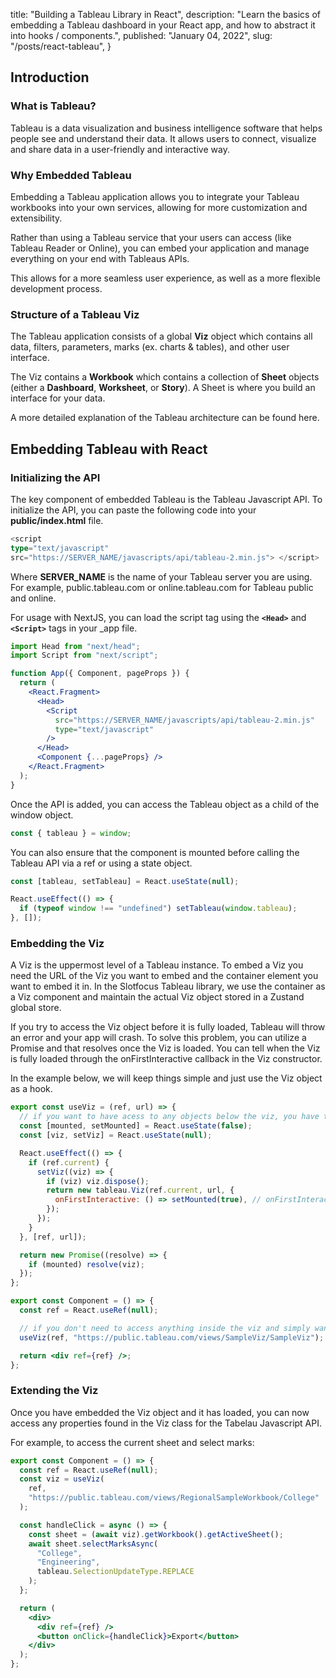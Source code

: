   title: "Building a Tableau Library in React",
  description: "Learn the basics of embedding a Tableau dashboard in your React app, and how to abstract it into hooks / components.",
  published: "January 04, 2022",
  slug: "/posts/react-tableau",
}

<MarkdownTitle metadata={metadata} />

## Introduction

### What is Tableau?

Tableau is a data visualization and business intelligence software that helps people see and understand their data. It allows users to connect, visualize and share data in a user-friendly and interactive way.

### Why Embedded Tableau

Embedding a Tableau application allows you to integrate your Tableau workbooks into your own services, allowing for more customization and extensibility.

Rather than using a Tableau service that your users can access (like Tableau Reader or Online), you can embed your application and manage everything on your end with Tableaus APIs.

This allows for a more seamless user experience, as well as a more flexible development process.

### Structure of a Tableau Viz

The Tableau application consists of a global **Viz** object which contains all data, filters, parameters, marks (ex. charts & tables), and other user interface.

The Viz contains a **Workbook** which contains a collection of **Sheet** objects (either a **Dashboard**, **Worksheet**, or **Story**). A Sheet is where you build an interface for your data.

A more detailed explanation of the Tableau architecture can be found here.

## Embedding Tableau with React

### Initializing the API

The key component of embedded Tableau is the Tableau Javascript API. To initialize the API, you can paste the following code into your **public/index.html** file.

```typescript
<script
type="text/javascript"
src="https://SERVER_NAME/javascripts/api/tableau-2.min.js"> </script>
```

Where **SERVER_NAME** is the name of your Tableau server you are using. For example, public.tableau.com or online.tableau.com for Tableau public and online.

For usage with NextJS, you can load the script tag using the **`<Head>`** and **`<Script>`** tags in your \_app file.

```jsx
import Head from "next/head";
import Script from "next/script";

function App({ Component, pageProps }) {
  return (
    <React.Fragment>
      <Head>
        <Script
          src="https://SERVER_NAME/javascripts/api/tableau-2.min.js"
          type="text/javascript"
        />
      </Head>
      <Component {...pageProps} />
    </React.Fragment>
  );
}
```

Once the API is added, you can access the Tableau object as a child of the window object.

```js
const { tableau } = window;
```

You can also ensure that the component is mounted before calling the Tableau API via a ref or using a state object.

```jsx
const [tableau, setTableau] = React.useState(null);

React.useEffect(() => {
  if (typeof window !== "undefined") setTableau(window.tableau);
}, []);
```

### Embedding the Viz

A Viz is the uppermost level of a Tableau instance. To embed a Viz you need the URL of the Viz you want to embed and the container element you want to embed it in. In the Slotfocus Tableau library, we use the container as a Viz component and maintain the actual Viz object stored in a Zustand global store.

If you try to access the Viz object before it is fully loaded, Tableau will throw an error and your app will crash. To solve this problem, you can utilize a Promise and that resolves once the Viz is loaded. You can tell when the Viz is fully loaded through the onFirstInteractive callback in the Viz constructor.

In the example below, we will keep things simple and just use the Viz object as a hook.

```jsx
export const useViz = (ref, url) => {
  // if you want to have acess to any objects below the viz, you have to make sure the viz is loaded
  const [mounted, setMounted] = React.useState(false);
  const [viz, setViz] = React.useState(null);

  React.useEffect(() => {
    if (ref.current) {
      setViz((viz) => {
        if (viz) viz.dispose();
        return new tableau.Viz(ref.current, url, {
          onFirstInteractive: () => setMounted(true), // onFirstInteractive is a callback from the API that tells you when the Viz is fully loaded
        });
      });
    }
  }, [ref, url]);

  return new Promise((resolve) => {
    if (mounted) resolve(viz);
  });
};

export const Component = () => {
  const ref = React.useRef(null);

  // if you don't need to access anything inside the viz and simply want to embed
  useViz(ref, "https://public.tableau.com/views/SampleViz/SampleViz");

  return <div ref={ref} />;
};
```

### Extending the Viz

Once you have embedded the Viz object and it has loaded, you can now access any properties found in the Viz class for the Tabelau Javascript API.

For example, to access the current sheet and select marks:

```jsx
export const Component = () => {
  const ref = React.useRef(null);
  const viz = useViz(
    ref,
    "https://public.tableau.com/views/RegionalSampleWorkbook/College"
  );

  const handleClick = async () => {
    const sheet = (await viz).getWorkbook().getActiveSheet();
    await sheet.selectMarksAsync(
      "College",
      "Engineering",
      tableau.SelectionUpdateType.REPLACE
    );
  };

  return (
    <div>
      <div ref={ref} />
      <button onClick={handleClick}>Export</button>
    </div>
  );
};
```
